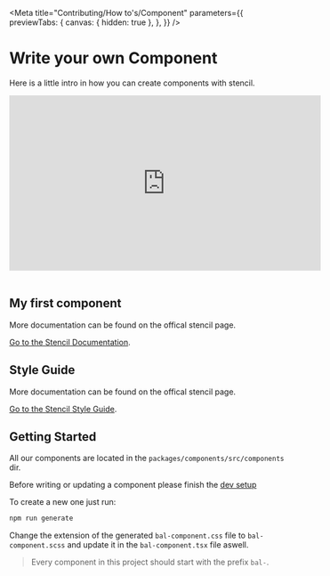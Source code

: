 
<Meta
  title="Contributing/How to's/Component"
  parameters={{
    previewTabs: {
      canvas: { hidden: true },
    },
  }}
/>

# Write your own Component

Here is a little intro in how you can create components with stencil.

<iframe
  width="560"
  height="315"
  src="https://www.youtube.com/embed/KzhBkegzjlg"
  title="YouTube video player"
  frameBorder="0"
  allow="accelerometer; autoplay; clipboard-write; encrypted-media; gyroscope; picture-in-picture"
  allowFullScreen
></iframe>
<br />
<br />

## My first component

More documentation can be found on the offical stencil page.

[Go to the Stencil Documentation](https://stenciljs.com/docs/my-first-component).

## Style Guide

More documentation can be found on the offical stencil page.

[Go to the Stencil Style Guide](https://stenciljs.com/docs/style-guide).

## Getting Started

All our components are located in the `packages/components/src/components` dir.

Before writing or updating a component please finish the [dev setup](?path=/docs/contributing-dev-setup--page)

To create a new one just run:

```bash
npm run generate
```

Change the extension of the generated `bal-component.css` file to `bal-component.scss` and update it in the `bal-component.tsx` file aswell.

> Every component in this project should start with the prefix `bal-`.

